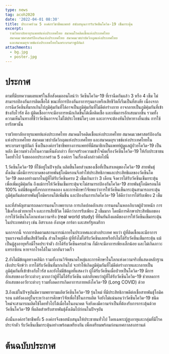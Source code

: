 ```yaml
---
type: news
tag: acoh2020
date: '2022-04-01 08:30'
title: ประกาศร่วม 5 องค์กรวิชาชีพแพทย์ สนับสนุนการรับวัคซีนโควิด-19 เข็มกระตุ้น
excerpt: 
  ราชวิทยาลัยอายุรแพทย์แห่งประเทศไทย สมาคมโรคติดเชื้อแห่งประเทศไทย
  สมาคมเวชศาสตร์ป้องกันแห่งประเทศไทย สมาคมเวชบำบัดวิกฤตแห่งประเทศไทย
  และสมาคมอุรเวชช์แห่งประเทศไทยในพระบรมราชูปถัมภ์
attachments:
  - bg.jpg
  - poster.jpg
---
```




# ประกาศ

ตามที่มีบทความเผยแพร่ในสื่อสังคมออนไลน์ว่า วัคซีนโควิด-19 ที่เราฉีดกันแล้ว 3 หรือ 4 เข็ม ไม่สามารถป้องกันการติดเชื้อได้ ขณะที่การป้องกันอาการรุนแรงหรือเสียชีวิตก็เริ่มเป็นที่สงสัย เนื่องจากการฉีดวัคซีนที่มากเกินไปภูมิคุ้มกันที่ได้อาจเป็นภูมิคุ้มกันที่ไม่ดีต่อร่างกาย อาจกลายเป็นภูมิคุ้มกันที่เข้าข้างกับไวรัส คือ ผู้ติดเชื้ออาจจะมีอาการหนักเกิดขึ้นได้เมื่อติดเชื้อ และเพิ่มการอักเสบมากขึ้น รวมทั้งความเห็นในทางที่ชี้ว่าวัคซีนอาจจะไม่ได้ประโยชน์ใดๆ เลย และอาจจะต้องหันไปหาทางอื่นเช่น การใช้ยารักษานั้น

ราชวิทยาลัยอายุรแพทย์แห่งประเทศไทย สมาคมโรคติดเชื้อแห่งประเทศไทย สมาคมเวชศาสตร์ป้องกันแห่งประเทศไทย สมาคมเวชบำบัดวิกฤตแห่งประเทศไทย และสมาคมอุรเวชช์แห่งประเทศไทยในพระบรมราชูปถัมภ์ ซึ่งเป็นองค์กรวิชาชีพทางการแพทย์ที่มีสมาชิกเป็นแพทย์ผู้ดูแลผู้ป่วยโควิด-19 เป็นหลัก มีความห่วงใยในความเห็นดังกล่าว ที่อาจสร้างความเข้าใจผิดเรื่องวัคซีนโควิด-19 ให้กับประชาชนโดยทั่วไป จึงขอออกประกาศร่วม 5 องค์กร ในเรื่องดังกล่าวต่อไปนี้

1.วัคซีนโควิด-19 ที่ใช้อยู่ในปัจจุบัน ผลิตขึ้นโดยส่วนของเชื้อที่เป็นสาเหตุของโควิด-19 สายพันธุ์ดั้งเดิม เมื่อมีการระบาดของสายพันธุ์โอมิครอนจึงทำให้ประสิทธิภาพและประสิทธิผลของวัคซีนโควิด-19 ลดลงอย่างมากในผู้ที่ได้รับวัคซีนครบ 2 เข็มเกินกว่า 3 เดือน จึงควรได้รับวัคซีนเข็มกระตุ้นเพื่อเพิ่มภูมิคุ้มกัน ถึงแม้การให้วัคซีนเข็มกระตุ้นจะไม่สามารถป้องกันโควิด-19 สายพันธุ์โอมิครอนได้ 100% แต่มีข้อมูลทั้งจากการทดลอง และการศึกษาวิจัยพบว่าการให้วัคซีนเข็นกระตุ้นสามารถกระตุ้นภูมิคุ้มกันต่อสายพันธุ์โอมิครอนได้เพิ่มขึ้น และป้องกันการเกิดโควิด-19 ได้ดีกว่าการได้รับเพียง 2 เข็ม

และที่สำคัญสามารถลดการนอนโรงพยาบาล การเกิดปอดอักเสบ การนอนในหออภิบาลผู้ป่วยหนัก การใช้เครื่องช่วยหายใจ และการเสียชีวิต ได้ดีกว่าการรับเพียง 2 เข็มมาก โดยมีการศึกษาประสิทธิผลของการใช้วัคซีนในโลกแห่งความจริง (real world study) ที่ยืนยันถึงผลดีของการให้วัคซีนเข็มกระตุ้นในประเทศต่างๆ เช่น อิสราเอล อังกฤษ การ์ตา และสหรัฐอเมริกา


นอกจากนี้ จากการติดตามสถานการณ์ภายในประเทศและต่างประเทศ พบว่า ผู้ที่ติดเชื้อและมีอาการรุนแรงจนถึงขั้นเสียชีวิตนั้น ส่วนใหญ่คือ ผู้ที่ยังไม่ได้รับวัคซีนเลยหรือยังไม่ได้รับวัคซีนเข็มกระตุ้น แม้เป็นผู้สูงอายุหรือมีโรคประจำตัว ถ้าได้รับวัคซีนครบถ้วน ก็มักจะมีอาการเพียงเล็กน้อย และไม่เกิดภาวะแทรกซ้อน หายจากโรคได้ในเวลาอันรวดเร็ว

2.ยังไม่มีข้อมูลทางคลินิก รวมทั้งงานวิจัยขนาดใหญ่และการศึกษาในโลกแห่งความจริงที่แสดงหลักฐานเชิงประจักษ์ว่า การได้รับวัคซีนที่มากเกินไป จะทำให้เกิดภูมิคุ้มกันที่ไม่ดีต่อร่างกายและกลายเป็นภูมิคุ้มกันที่เข้าข้างกับไวรัส และยังไม่มีข้อมูลที่แสดงว่า ผู้ได้รับวัคซีนเมื่อป่วยเป็นโควิด-19 มีการอักเสบของอวัยวะต่างๆ มากกว่าผู้ที่ไม่ได้รับวัคซีน แต่กลับพบว่าผู้ที่ได้รับวัคซีนโควิด-19 ช่วยลดการอักเสบของอวัยวะต่างๆ รวมทั้งลดการเกิดอาการภายหลังโควิด-19 (Long COVID) ด้วย

3.ถึงแม้ในปัจจุบันมีความพยายามผลิตวัคซีนโควิด-19 รุ่นใหม่ ที่มีประสิทธิภาพดีต่อเชื้อสายพันธุ์โอมิครอน แต่ยังคงอยู่ในระหว่างการศึกษาวิจัยเพื่อใช้ในการผลิต จึงยังไม่แน่นอนว่าวัคซีนโควิด-19 ชนิดใหม่จะสามารถผลิตใช้โดยทั่วไปได้เมื่อใดในอนาคต จึงยังคงมีความจำเป็นที่ต้องรับการกระตุ้นด้วยวัคซีนโควิด-19 ที่ผลิตสำหรับสายพันธุ์ดั้งเดิมไปก่อนในปัจจุบัน

ดังนั้นองค์กรวิชาชีพทั้ง 5 องค์กรจึงขอสนับสนุนให้ประชาชนทั่วไป โดยเฉพาะผู้สูงอายุและกลุ่มที่มีโรคประจำตัว รับวัคซีนเข็มกระตุ้นอย่างพร้อมเพรียงกัน เพื่อเตรียมพร้อมก่อนเทศกาลสงกรานต์

# ต้นฉบับประกาศ

<GatsbyImage image={props.images[1].childImageSharp.gatsbyImageData} alt="tip" />